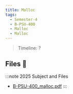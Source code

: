 ```yaml
---
title: Malloc
tags:
  - Semester-4
  - B-PSU-400
  - Malloc
  - Malloc
---
```

> Timeline: ?


## Files 📂

:::note 2025 Subject and Files
- [B-PSU-400_malloc.pdf](https://github.com/Studio-17/Epitech-Subjects/raw/main/Semester-4/B-PSU-400/Malloc/Malloc/B-PSU-400_malloc.pdf)
:::

